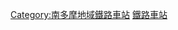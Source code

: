 {{Commonscat|Train stations in Hachioji city}}

[[Category:南多摩地域鐵路車站|Category:南多摩地域鐵路車站]]
[[Category:八王子市|鐵路車站]]